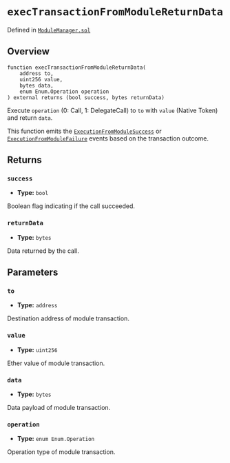 # `execTransactionFromModuleReturnData`
Defined in [`ModuleManager.sol`](https://github.com/safe-global/safe-smart-account/blob/main/contracts/base/ModuleManager.sol#L168)

## Overview

```solidity
function execTransactionFromModuleReturnData(
    address to,
    uint256 value,
    bytes data,
    enum Enum.Operation operation
) external returns (bool success, bytes returnData)

```

Execute `operation` (0: Call, 1: DelegateCall) to `to` with `value` (Native Token) and return `data`.

This function emits the [`ExecutionFromModuleSuccess`](../module-events/ExecutionFromModuleSuccess.md) or [`ExecutionFromModuleFailure`](../module-events/ExecutionFromModuleFailure.md) events based on the transaction outcome.

## Returns

### `success`
- **Type:** `bool`

Boolean flag indicating if the call succeeded.

### `returnData`
- **Type:** `bytes`

Data returned by the call.

## Parameters

### `to`
- **Type:** `address`

Destination address of module transaction.

### `value`
- **Type:** `uint256`

Ether value of module transaction.

### `data`
- **Type:** `bytes`

Data payload of module transaction.

### `operation`
- **Type:** `enum Enum.Operation`

Operation type of module transaction.

